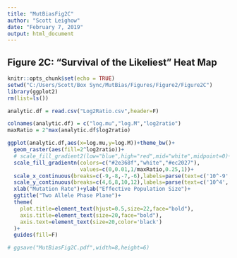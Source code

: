 ---
title: "MutBiasFig2C"
author: "Scott Leighow"
date: "February 7, 2019"
output: html_document
---

## Figure 2C: "Survival of the Likeliest" Heat Map

```{r setup, include=FALSE}
knitr::opts_chunk$set(echo = TRUE)
setwd("C:/Users/Scott/Box Sync/MutBias/Figures/Figure2/Figure2C")
library(ggplot2)
rm(list=ls())
```


```{r}

analytic.df = read.csv("Log2Ratio.csv",header=F)

colnames(analytic.df) = c("log.mu","log.M","log2ratio")
maxRatio = 2^max(analytic.df$log2ratio)

ggplot(analytic.df,aes(x=log.mu,y=log.M))+theme_bw()+
  geom_raster(aes(fill=2^log2ratio))+
  # scale_fill_gradient2(low="blue",high="red",mid="white",midpoint=0)+
  scale_fill_gradientn(colors=c("#2e368f","white","#ec2027"),
                       values=c(0,0.01,1/maxRatio,0.25,1))+
  scale_x_continuous(breaks=c(-9,-8,-7,-6),labels=parse(text=c('10^-9','10^-8','10^-7','10^-6')))+
  scale_y_continuous(breaks=c(4,6,8,10,12),labels=parse(text=c('10^4','10^6','10^8','10^10','10^12')))+
  xlab("Mutation Rate")+ylab("Effective Population Size")+
  ggtitle("Two Allele Phase Plane")+
  theme(
    plot.title=element_text(hjust=0.5,size=22,face="bold"),
    axis.title=element_text(size=20,face="bold"),
    axis.text=element_text(size=20,color='black')
  )+
  guides(fill=F)

# ggsave("MutBiasFig2C.pdf",width=8,height=6)

```

